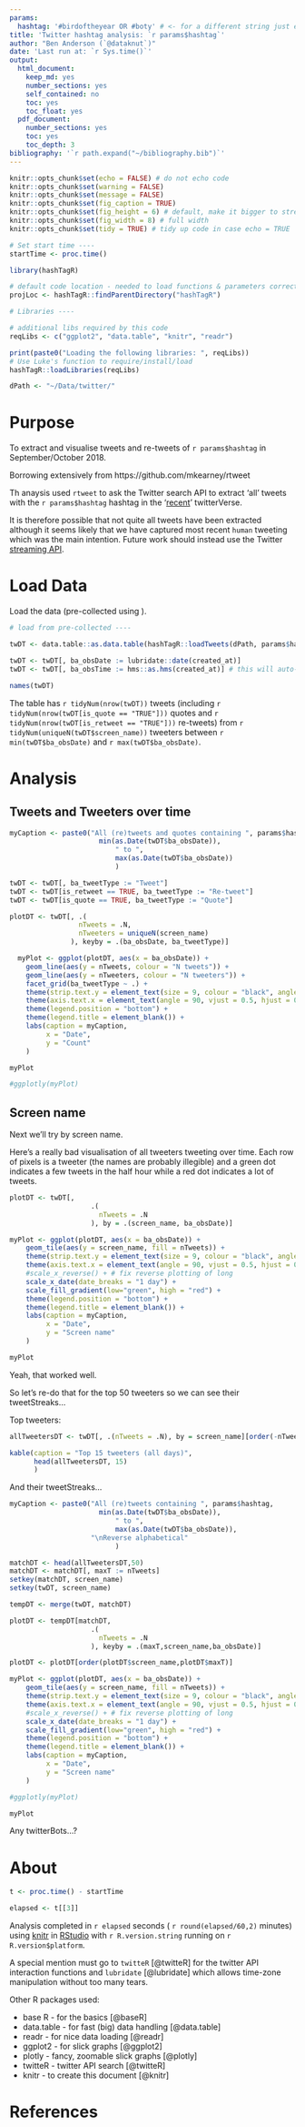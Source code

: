 ```yaml
---
params:
  hashtag: '#birdoftheyear OR #boty' # <- for a different string just edit this & re-run
title: 'Twitter hashtag analysis: `r params$hashtag`'
author: "Ben Anderson (`@dataknut`)"
date: 'Last run at: `r Sys.time()`'
output:
  html_document:
    keep_md: yes
    number_sections: yes
    self_contained: no
    toc: yes
    toc_float: yes
  pdf_document:
    number_sections: yes
    toc: yes
    toc_depth: 3
bibliography: '`r path.expand("~/bibliography.bib")`'
---
```

```r
knitr::opts_chunk$set(echo = FALSE) # do not echo code
knitr::opts_chunk$set(warning = FALSE)
knitr::opts_chunk$set(message = FALSE)
knitr::opts_chunk$set(fig_caption = TRUE)
knitr::opts_chunk$set(fig_height = 6) # default, make it bigger to stretch vertical axis
knitr::opts_chunk$set(fig_width = 8) # full width
knitr::opts_chunk$set(tidy = TRUE) # tidy up code in case echo = TRUE
```

```r

# Set start time ----
startTime <- proc.time()

library(hashTagR)

# default code location - needed to load functions & parameters correctly so 
projLoc <- hashTagR::findParentDirectory("hashTagR")

# Libraries ----

# additional libs required by this code
reqLibs <- c("ggplot2", "data.table", "knitr", "readr")

print(paste0("Loading the following libraries: ", reqLibs))
# Use Luke's function to require/install/load
hashTagR::loadLibraries(reqLibs)
```

```r
dPath <- "~/Data/twitter/"

```


# Purpose

To extract and visualise tweets and re-tweets of `r params$hashtag` in September/October 2018.

Borrowing extensively from https://github.com/mkearney/rtweet

Th anaysis used `rtweet` to ask the Twitter search API to extract 'all' tweets with the `r params$hashtag` hashtag in the '[recent](https://developer.twitter.com/en/docs/tweets/search/api-reference/get-search-tweets)' twitterVerse. 

It is therefore possible that not quite all tweets have been extracted although it seems likely that we have captured most recent `human` tweeting which was the main intention. Future work should instead use the Twitter [streaming API](https://dev.twitter.com/streaming/overview).

# Load Data

Load the data (pre-collected using ).

```r
# load from pre-collected ----

twDT <- data.table::as.data.table(hashTagR::loadTweets(dPath, params$hashtag)) # we like data.tables

twDT <- twDT[, ba_obsDate := lubridate::date(created_at)]
twDT <- twDT[, ba_obsTime := hms::as.hms(created_at)] # this will auto-convert to local time

names(twDT)
```

The table has `r tidyNum(nrow(twDT))` tweets (including `r tidyNum(nrow(twDT[is_quote == "TRUE"]))` quotes and `r tidyNum(nrow(twDT[is_retweet == "TRUE"]))` re-tweets) from `r tidyNum(uniqueN(twDT$screen_name))` tweeters between `r min(twDT$ba_obsDate)` and `r max(twDT$ba_obsDate)`.

# Analysis

## Tweets and Tweeters over time

```r
myCaption <- paste0("All (re)tweets and quotes containing ", params$hashtag, 
                      min(as.Date(twDT$ba_obsDate)),
                          " to ",
                          max(as.Date(twDT$ba_obsDate))
                          )
```

```r

twDT <- twDT[, ba_tweetType := "Tweet"]
twDT <- twDT[is_retweet == TRUE, ba_tweetType := "Re-tweet"]
twDT <- twDT[is_quote == TRUE, ba_tweetType := "Quote"]

plotDT <- twDT[, .(
                 nTweets = .N,
                 nTweeters = uniqueN(screen_name)
               ), keyby = .(ba_obsDate, ba_tweetType)]

  myPlot <- ggplot(plotDT, aes(x = ba_obsDate)) +
    geom_line(aes(y = nTweets, colour = "N tweets")) +
    geom_line(aes(y = nTweeters, colour = "N tweeters")) +
    facet_grid(ba_tweetType ~ .) +
    theme(strip.text.y = element_text(size = 9, colour = "black", angle = 90)) +
    theme(axis.text.x = element_text(angle = 90, vjust = 0.5, hjust = 0.5)) +
    theme(legend.position = "bottom") +
    theme(legend.title = element_blank()) +
    labs(caption = myCaption,
         x = "Date",
         y = "Count"
    )

myPlot

#ggplotly(myPlot)
```


## Screen name

Next we'll try by screen name.

Here's a really bad visualisation of all tweeters tweeting over time. Each row of pixels is a tweeter (the names are probably illegible) and a green dot indicates a few tweets in the half hour while a red dot indicates a lot of tweets.

```r

plotDT <- twDT[, 
                    .(
                      nTweets = .N
                    ), by = .(screen_name, ba_obsDate)]

myPlot <- ggplot(plotDT, aes(x = ba_obsDate)) +
    geom_tile(aes(y = screen_name, fill = nTweets)) +
    theme(strip.text.y = element_text(size = 9, colour = "black", angle = 0)) +
    theme(axis.text.x = element_text(angle = 90, vjust = 0.5, hjust = 0.5)) +
    #scale_x_reverse() + # fix reverse plotting of long
    scale_x_date(date_breaks = "1 day") +
    scale_fill_gradient(low="green", high = "red") +
    theme(legend.position = "bottom") +
    theme(legend.title = element_blank()) +
    labs(caption = myCaption,
         x = "Date",
         y = "Screen name"
    )

myPlot
```

Yeah, that worked well.

So let's re-do that for the top 50 tweeters so we can see their tweetStreaks...

Top tweeters:

```r
allTweetersDT <- twDT[, .(nTweets = .N), by = screen_name][order(-nTweets)]

kable(caption = "Top 15 tweeters (all days)",
      head(allTweetersDT, 15)
      )
```

And their tweetStreaks...

```r
myCaption <- paste0("All (re)tweets containing ", params$hashtag, 
                      min(as.Date(twDT$ba_obsDate)),
                          " to ",
                          max(as.Date(twDT$ba_obsDate)),
                    "\nReverse alphabetical"
                          )

matchDT <- head(allTweetersDT,50)
matchDT <- matchDT[, maxT := nTweets]
setkey(matchDT, screen_name)
setkey(twDT, screen_name)

tempDT <- merge(twDT, matchDT)

plotDT <- tempDT[matchDT, 
                    .(
                      nTweets = .N
                    ), keyby = .(maxT,screen_name,ba_obsDate)]

plotDT <- plotDT[order(plotDT$screen_name,plotDT$maxT)]

myPlot <- ggplot(plotDT, aes(x = ba_obsDate)) +
    geom_tile(aes(y = screen_name, fill = nTweets)) +
    theme(strip.text.y = element_text(size = 9, colour = "black", angle = 0)) +
    theme(axis.text.x = element_text(angle = 90, vjust = 0.5, hjust = 0.5)) +
    #scale_x_reverse() + # fix reverse plotting of long
    scale_x_date(date_breaks = "1 day") +
    scale_fill_gradient(low="green", high = "red") +
    theme(legend.position = "bottom") +
    theme(legend.title = element_blank()) +
    labs(caption = myCaption,
         x = "Date",
         y = "Screen name"
    )

#ggplotly(myPlot)

myPlot 
```

Any twitterBots...?

# About

```r
t <- proc.time() - startTime

elapsed <- t[[3]]
```

Analysis completed in `r elapsed` seconds ( `r round(elapsed/60,2)` minutes) using [knitr](https://cran.r-project.org/package=knitr) in [RStudio](http://www.rstudio.com) with `r R.version.string` running on `r R.version$platform`.

A special mention must go to `twitteR` [@twitteR] for the twitter API interaction functions and `lubridate` [@lubridate] which allows time-zone manipulation without too many tears.

Other R packages used:

 * base R - for the basics [@baseR]
 * data.table - for fast (big) data handling [@data.table]
 * readr - for nice data loading [@readr]
 * ggplot2 - for slick graphs [@ggplot2]
 * plotly - fancy, zoomable slick graphs [@plotly]
 * twitteR - twitter API search [@twitteR]
 * knitr - to create this document [@knitr]

# References



